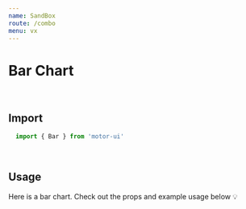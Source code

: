 ```yaml
---
name: SandBox
route: /combo
menu: vx
---
```


<h1 style={{ margin: '0px' }}>Bar Chart</h1>

<br />

## Import

```javascript
  import { Bar } from 'motor-ui'
```
<br />

## Usage

Here is a bar chart.
Check out the props and example usage below 💡


<Playground>
<Motor  
 config={config}>  
  <Filter label='CanonicalDate' dimension={['CanonicalDate']} />
  <Filter label='Forcast Day' dimension={['Forcast Day']} />
    <SandBox // width={750} height={400}  events={true}
    colorTheme="bio"
      cols={[
      { qField: 'CanonicalDate', qLabel: 'CanonicalDate' },
      { qField: '=Sum([Hours])', qLabel: 'Hours' },
      { qField: '=Sum([Forcast Day])', qLabel: 'Forecast Day' },
    ]}/>
  </Motor>
</Playground>
